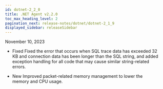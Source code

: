 ```yaml
---
id: dotnet-2_2_0
title: .NET Agent v2.2.0
toc_max_heading_level: 2
pagination_next: release-notes/dotnet/dotnet-2_1_9
displayed_sidebar: releaseSidebar
---
```


November 10, 2023

- <Status>Fixed</Status> Fixed the error that occurs when SQL trace data has exceeded 32 KB and connection data has been longer than the SQL string, and added exception handling for all code that may cause similar string-related errors.

- <Status>New</Status> Improved packet-related memory management to lower the memory and CPU usage.
